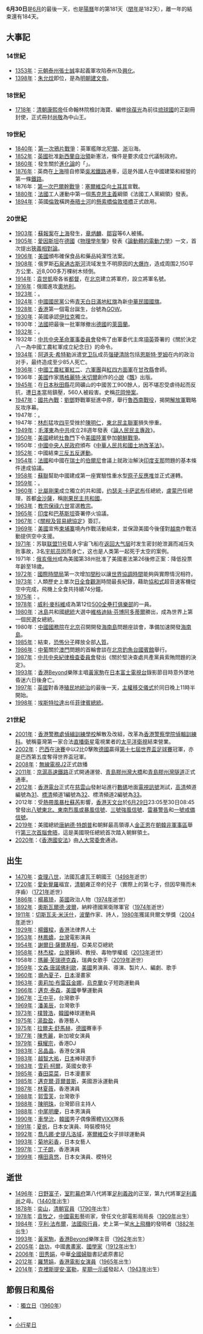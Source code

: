 {{Unreferenced|time=2020-04-27T16:54:35+00:00}}
{{DayInMonth|6}}
{{NoteTA
|G1=Popes
}}
'''6月30日'''是[[6月|6月]]的最後一天，也是[[陽曆|陽曆]]年的第181天（[[閏年|閏年]]是182天），離一年的結束還有184天。

== 大事記 ==
=== 14世紀 ===
* [[1353年|1353年]]：[[元朝|元朝]][[泰州|泰州]][[張士誠|張士誠]]率起義軍攻陷泰州及[[興化市|興化]]。
* [[1398年|1398年]]：[[朱允炆|朱允炆]]即位，是為[[明朝|明朝]][[建文帝|建文帝]]。

=== 18世紀 ===
* [[1718年|1718年]]：[[清朝|清朝]][[康熙帝|康熙帝]]任命翰林院檢討海寶、編修[[徐葆光|徐葆光]]為前往[[琉球國|琉球國]]的正副冊封使，正式冊封[[尚敬王|尚敬]]為中山王。

=== 19世紀 ===
* [[1840年|1840年]]：[[第一次鴉片戰爭|第一次鴉片戰爭]]：英軍艦隊北犯[[福建|閩]]、[[浙江|浙]]沿海。
* [[1852年|1852年]]：[[英國|英國]]批准[[新西蘭自治領|新西蘭自治領]]新憲法，條件是要求成立代議制政府。
* [[1860年|1860年]]：發生關於[[進化論|進化論]]的「{{link-en|牛津大辯論|1860 Oxford evolution debate}}」。
* [[1876年|1876年]]：英商在[[上海|上海]]擅自修築[[吳淞鐵路|吳淞鐵路]]通車，這是外國人在中國建築和經營的第一條[[鐵路|鐵路]]。
* 1876年：[[第一次巴爾幹戰爭|第一次巴爾幹戰爭]]：[[塞爾維亞|塞爾維亞]]向[[土耳其|土耳其]]宣戰。
* [[1880年|1880年]]：[[法國|法國]]工人運動中第一個[[馬克思主義|馬克思主義]]綱領《法國工人黨綱領》發表。
* [[1894年|1894年]]：英國[[倫敦|倫敦]]橫跨[[泰晤士河|泰晤士河]]的[[懸索橋|懸索橋]][[倫敦塔橋|倫敦塔橋]]正式啟用。

=== 20世紀 ===
* [[1903年|1903年]]：[[蘇報案|蘇報案]]在[[上海|上海]]發生，[[章炳麟|章炳麟]]、[[鄒容|鄒容]]等6人被捕。
* [[1905年|1905年]]：[[阿爾伯特·愛因斯坦|愛因斯坦]]在[[德國|德國]]《[[物理學年鑒|物理學年鑒]]》發表《[[論動體的電動力學|論動體的電動力學]]》一文，首次提出[[狹義相對論|狹義相對論]]。
* [[1906年|1906年]]：[[美國|美國]]頒布確保食品和藥品純潔性法案。
* [[1908年|1908年]]：俄罗斯[[石泉通古斯河|石泉通古斯河]]流域发生不明原因的[[通古斯大爆炸|大爆炸]]，造成周围2,150平方公里、近8,000多万棵树木倾倒。
* [[1914年|1914年]]：[[袁世凱|袁世凱]]廢各省[[都督|都督]]，在[[北京|北京]]建立將軍府，設立將軍名號。
* [[1916年|1916年]]：俄國進攻[[奧地利|奧地利]]。
* [[1923年|1923年]]：{{fact|[[三K黨|三K黨]]首領表示，他的組織強烈反對[[美國|美國]][[哈定|哈定]]總統關於成立[[國際法庭|國際法庭]]的建議。|time=2021-6-30}}。
* [[1924年|1924年]]：[[中國國民黨|中國國民黨]]公佈[[青天白日滿地紅旗|青天白日滿地紅旗]]為新[[中華民國國旗|中華民國國旗]]。
* [[1928年|1928年]]：[[香港|香港]]第一個電台誕生，台號為[[香港電台|GOW]]。
* [[1930年|1930年]]：英國承認[[伊拉克|伊拉克]]獨立。
* 1930年：[[法國|法國]]把最後一批軍隊撤出[[德國|德國]]的[[萊茵蘭|萊茵蘭]]。
* [[1932年|1932年]]：{{fact|[[中國國民黨|中國國民黨]][[中國國民黨中央宣傳部|中央宣傳部]]對[[上海|上海]]各影片公司發出了禁拍[[中國抗日戰爭|抗日]]影片的「通令」。|time=2021-6-30}}。
* 1932年：[[中共中央軍委|中共中央革命軍事委員會]]發佈了由軍委代主席[[項英|項英]]簽署的《關於決定八一為中國工農紅軍成立紀念日》的命令。
* [[1934年|1934年]]：[[阿道夫·希特勒|阿道夫·希特勒]]派遣[[党卫队|党卫队]]成员[[长刀之夜|强硬清除]]包括[[恩斯特·罗姆|恩斯特·罗姆]]在内的政治对手，最终造成至少85人死亡。
* [[1936年|1936年]]：[[中國工農紅軍|中國工農紅軍]][[紅二軍團|紅二]]、[[紅六軍團|六軍團]]與[[紅四方面軍|紅四方面軍]]在[[甘孜縣|甘孜縣]]會師。
* 1936年：[[美國|美國]]作家[[瑪格麗特·米切爾|瑪格麗特·米切爾]]創作的[[小說|小說]]《[[飄|飄]]》出版。
* [[1945年|1945年]]：在[[日本|日本]][[秋田縣|秋田縣]]花岡礦山的中國苦工900餘人，因不堪忍受虐待起而反抗，遭[[日本|日本]]當局鎮壓，560人被殺害。史稱[[花岡慘案|花岡慘案]]。
* [[1947年|1947年]]：[[國共內戰|國共內戰]]：[[劉伯承|劉]][[鄧小平|鄧]]野戰軍挺進中原，舉行[[魯西南戰役|魯西南戰役]]，揭開[[解放軍|解放軍]]戰略反攻序幕。
* 1947年：{{fact|[[蔣中正|蔣中正]]提出[[三青團|三青團]]與國民黨合併。|time=2021-6-30}}。
* 1947年：[[林彪|林彪]]猛攻[[四平|四平]]受挫於[[陳明仁_(中國軍事家)|陳明仁]]，[[東北民主聯軍|東北民主聯軍]]損失慘重。
* [[1949年|1949年]]：[[毛澤東|毛澤東]]為[[中共|中共]]成立28週年發表《[[論人民民主專政|論人民民主專政]]》。
* [[1950年|1950年]]：[[美國|美國]]總統[[杜魯門|杜魯門]]下令[[美國陸軍|美國陸軍]]參加[[朝鮮戰爭|朝鮮戰爭]]。
* 1950年：[[中华人民共和国中央人民政府_(1949–1954)|中國中央人民政府]]頒布《[[中華人民共和國土地改革法|中華人民共和國土地改革法]]》。
* [[1952年|1952年]]：中國結束[[三反五反運動|三反五反運動]]。
* [[1954年|1954年]]：[[法國|法國]]和中國在[[瑞士|瑞士]]的[[伯爾尼|伯爾尼]]會議上就政治解決[[印度支那|印度支那]]問題的基本條件達成協議。
* [[1958年|1958年]]：[[蘇聯|蘇聯]]幫助中國建成第一座實驗性重水型[[原子反應堆|原子反應堆]]並正式運轉。
* [[1959年|1959年]]：{{fact|[[印度政府|印度政府]]拒絕承認[[西藏|西藏]][[達賴喇嘛|達賴喇嘛]]為在印度行使權力的「單一」西藏政府首腦。|time=2021-6-30}}。
* [[1960年|1960年]]：[[比屬剛果|比屬剛果]]成立獨立的共和國，[[约瑟夫·卡萨武布|约瑟夫·卡萨武布]]任總統，[[盧蒙巴|盧蒙巴]]任總理，首都[[金沙薩|金沙薩]]，稱[[剛果民主共和國|剛果民主共和國]]。
* [[1963年|1963年]]：[[教宗保祿六世|教宗保祿六世]]當選[[教宗|教宗]]。
* [[1965年|1965年]]：[[印度|印度]]和[[巴基斯坦|巴基斯坦]]簽署停火協議。
* [[1967年|1967年]]：《[[關稅及貿易總協定|關稅及貿易總協定]]》簽訂。
* [[1969年|1969年]]：[[美國|美國]]宣佈[[柬埔寨|柬埔寨]]境內作戰活動結束，並保證美國今後僅對[[越南|越南]]作戰活動提供空中支援。
* [[1971年|1971年]]：苏联[[联盟11号|联盟11号]]载人宇宙飞船在[[返回式|返回大气层]]时发生密封舱泄漏而减压失败事故，3名[[宇航员|宇航员]]因而身亡，这也是人类第一起死于太空的案例。
* 1971年：[[俄亥俄州|俄亥俄州]]成為美國第38州批准了美國憲法第26後修正案：降低投票年齡至18歲。
* [[1972年|1972年]]：[[國際時間局|國際時間局]]第一次增加[[閏秒|閏秒]]以讓[[世界協調時間|世界協調時間]]能夠與實際情況相符。
* [[1973年|1973年]]：人類歷史上單次[[1973年6月30日日食|日全食觀測]]時間最長紀錄，藉助[[協和飛機|協和式]]超音速客機從空中完成，飛機上全食共持續74分鐘。
* [[1975年|1975年]]：{{fact|[[蘇聯|蘇聯]]一艘[[破冰船|破冰船]]「阿克的卡」號首次穿越[[北冰洋|北冰洋]]獲得成功|time=2013-7-1}}。
* [[1978年|1978年]]：[[威利·麥科維|威利·麥科維]]成為第12位[[500全壘打俱樂部|500全壘打俱樂部]]的一員。
* [[1980年|1980年]]：[[冰島|冰島]]共和國[[冰島總統|總統]]大選中[[維格迪絲·芬博阿多蒂爾|維格迪絲·芬博阿多蒂爾]]勝出，成為世界上第一個民選女總統。
* 1980年：[[中國國務院|中國國務院]]在[[北京|北京]]召開開發[[海南島|海南島]]問題座談會，準備加速開發[[海南島|海南島]]。
* [[1985年|1985年]]：{{link-en|環球航空847號航班劫機事件|en:TWA Flight 847}}結束，[[恐怖分子|恐怖分子]]釋放全部[[人質|人質]]。
* [[1986年|1986年]]：[[中國|中]][[葡萄牙|葡]]關於[[澳門|澳門]]問題的首輪會談在[[北京|北京]][[釣魚台國賓館|釣魚台國賓館]]舉行。
* [[1987年|1987年]]：[[中共中央紀律檢查委員會|中共中央紀律檢查委員會]]發出《關於堅決查處共產黨員索賄問題的決定》。
* [[1993年|1993年]]：[[香港|香港]][[Beyond|Beyond]]樂隊主唱[[黃家駒|黃家駒]]在[[日本|日本]][[富士電視台|富士電視台]]錄影節目時意外墜地昏迷六日後身亡。
* [[1997年|1997年]]：[[英國|英國]]對香港[[香港殖民地時期|殖民地統治]]的最後一天，[[香港交接儀式|主權移交儀式]]於同日晚上11時半開始。
* [[1998年|1998年]]：[[埃斯特拉達|埃斯特拉達]]出任[[菲律賓總統|菲律賓總統]]。

=== 21世紀 ===
* [[2001年|2001年]]：[[香港警務處|香港警務處]][[偵緝訓練學校|偵緝訓練學校]]解散及改組，改革為[[香港警察學院|香港警察學院]][[偵輯訓練科|偵輯訓練科]]。號稱臺灣第一家合法[[直播衛星|直播衛星]]電視業者的[[太平洋衛視|太平洋衛視]]結束營業。
* [[2002年|2002年]]：[[巴西國家足球隊|巴西]]在[[2002年世界盃足球賽決賽|決賽]]中以2比0擊敗[[德國國家足球隊|德國]]贏得[[2002年世界盃足球賽|第十七屆世界盃足球賽]]冠軍，亦是巴西第五度奪得世界盃冠軍。
* [[2008年|2008年]]：[[電視廣播有限公司|無線電視]][[J2|J2]]正式啟播
* [[2011年|2011年]]：[[京滬高速鐵路|京滬高速鐵路]]正式開通運營、[[青島膠州灣大橋|青島膠州灣大橋]]和[[青島膠州灣隧道|青島膠州灣隧道]]正式通車。
* [[2012年|2012年]]：[[香港電台|香港電台]]正式在[[慈雲山|慈雲山]]發射站進行[[數碼|數碼]]地面[[電視|電視]][[訊號|訊號]]測試，[[高清電視|高清]]頻道編號為[[港台電視31、31A|31]]、[[標清|標清]]頻道1編號為[[港台電視32|32]]、標清頻道2編號為[[港台電視33、33A|33]]。
* 2012年：受[[熱帶風暴杜蘇芮_(2012年)|熱帶風暴杜蘇芮]]影響，[[香港天文台|香港天文台]]於[[6月29日|6月29日]]23:05至30日08:45曾發出[[八號烈風或暴風信號|八號東北、東南烈風或暴風信號]]、[[三號強風信號|三號強風信號]]、[[香港雷暴警告|雷暴警告]]和[[一號戒備信號|一號戒備信號]]。
* [[2019年|2019年]]：美國總統[[唐納德·特朗普|唐納德·特朗普]]和朝鮮最高領導人[[金正恩|金正恩]]在[[朝韓非軍事區|朝韓非軍事區]]舉行[[2019年6月朝美首腦會談|第三次首腦會晤]]，這是美國現任總統首次踏入朝鮮領土。
* [[2020年|2020年]]：《[[香港國安法|香港國安法]]》由[[人大常委會|人大常委會]]通過。

== 出生 ==
* [[1470年|1470年]]：[[查理八世_(法蘭西)|查理八世]]，法國瓦盧瓦王朝國王（[[1498年|1498年]]逝世）
* [[1720年|1720年]]：[[愛新覺羅|愛新覺羅]]福宜，[[清朝|清朝]]雍正帝的兒子（實際上的第七子，但因早殤而未序齒）（[[1721年|1721年]]逝世）
* [[1886年|1886年]]：[[楊慕琦|楊慕琦]]，[[英國|英國]]政治人物（[[1974年|1974年]]逝世）
* [[1892年|1892年]]：[[奧斯瓦爾德·波爾|奧斯瓦爾德·波爾]]，納粹德國黨衛隊軍官（[[1974年|1974年]]逝世）
* [[1911年|1911年]]：[[切斯瓦夫·米沃什|切斯瓦夫·米沃什]]，[[波蘭|波蘭]]作家、詩人，[[1980年|1980年]]獲諾貝爾文學獎（[[2004年|2004年]]逝世）
* [[1929年|1929年]]：[[楊鐵樑|楊鐵樑]]，[[香港|香港]]法律界人士
* [[1953年|1953年]]：[[林鳳嬌|林鳳嬌]]，[[台灣|台灣]]電影演員
* [[1954年|1954年]]：[[謝爾日·薩爾基相|謝爾日·薩爾基相]]，亞美尼亞總統
* [[1958年|1958年]]：[[林杰樑|林杰樑]]，[[台灣|台灣]]醫師、教授、毒物學權威（[[2013年|2013年]]逝世）
* 1958年：[[瑪麗·芙瑞德克森|瑪麗·芙瑞德克森]]，瑞典女歌手（[[2019年|2019年]]逝世）
* [[1959年|1959年]]：[[文森·唐諾佛利歐|文森·唐諾佛利歐]]，[[美國|美國]]男演員、導演、製片人、編劇、歌手
* [[1960年|1960年]]：[[塀內夏子|塀內夏子]]，[[日本|日本]]漫畫家
* [[1963年|1963年]]：[[奧莉加·布雷茲金娜|奧莉加·布雷茲金娜]]，[[烏克蘭|烏克蘭]]女子短跑運動員
* [[1966年|1966年]]：[[邁克·泰森|邁克·泰森]]，[[美國|美國]]拳擊運動員
* [[1967年|1967年]]：[[王中平_(1967年)|王中平]]，台灣歌手
* [[1969年|1969年]]：[[潘美辰|潘美辰]]，台灣歌手
* [[1973年|1973年]]：[[樸贊浩|樸贊浩]]，[[韓國|韓國]]棒球運動員
* [[1975年|1975年]]：[[湯盈盈|湯盈盈]]，香港藝人
* [[1975年|1975年]]：[[拉爾夫·舒馬赫|拉爾夫·舒馬赫]]，[[德國|德國]]賽車手
* [[1977年|1977年]]：[[陳秀麗|陳秀麗]]，新加坡女演員
* [[1979年|1979年]]：[[蘇耀宗|蘇耀宗]]，香港DJ
* [[1983年|1983年]]：[[呂晶晶|呂晶晶]]，香港女演員
* [[1983年|1983年]]：[[越智大祐|越智大祐]]，[[日本|日本]]棒球選手
* [[1983年|1983年]]：[[雪莉·柯爾|雪莉·柯爾]]，英國女歌手
* [[1985年|1985年]]：[[春田菜菜|春田菜菜]]，日本漫畫家
* [[1985年|1985年]]：[[邁克爾·菲爾普斯|邁克爾·菲爾普斯]]，美國游泳運動員
* [[1987年|1987年]]：[[林夏薇|林夏薇]]，香港演員
* [[1988年|1988年]]：[[郭雪芙|郭雪芙]]，台灣歌手
* [[1988年|1988年]]：[[陳明珠|陳明珠]]，台灣節目主持人
* [[1988年|1988年]]：[[中尾明慶|中尾明慶]]，日本男演員
* [[1990年|1990年]]：[[N_(歌手)|車學沇]]，[[韓國|韓國]]男子偶像團體[[VIXX|VIXX]]隊長
* [[1991年|1991年]]：[[夏帆|夏帆]]，日本女演員、時裝模特兒
* [[1992年|1992年]]：[[喬凡娜·史提凡洛域|喬凡娜·史提凡洛域]]，[[塞爾維亞|塞爾維亞]]女子排球運動員
* [[1993年|1993年]]：[[菊地彩香|菊地彩香]]，日本女藝人
* [[1997年|1997年]]：[[丁子朗|丁子朗]]，香港演員
* [[1999年|1999年]]：[[横田真悠|横田真悠]]，日本女演員、模特兒

== 逝世 ==
* [[1496年|1496年]]：[[日野富子|日野富子]]，[[室町幕府|室町幕府]]第八代將軍[[足利義政|足利義政]]的正室，第九代將軍[[足利義尚|足利義尚]]之母。（[[1440年|1440年]]出生）
* [[1878年|1878年]]：[[奕山|奕山]]，[[清朝|清朝]][[官員|官員]]（[[1790年|1790年]]出生）
* [[1978年|1978年]]：[[袁牧之|袁牧之]]，[[中國電影|中國電影]]藝術家，曾任文化部電影局局長（[[1909年|1909年]]出生）
* [[1984年|1984年]]：[[亨利·法布爾|亨利·法布爾]]，[[法國|法國]][[飛行員|飛行員]]，史上第一架[[水上飛機|水上飛機]]的發明者（[[1882年|1882年]]出生）
* [[1993年|1993年]]：[[黃家駒|黃家駒]]，[[香港|香港]][[Beyond|Beyond]]樂隊主音（[[1962年|1962年]]出生）
* [[2005年|2005年]]：[[啟功|啟功]]，中國[[書畫家|書畫家]]、[[國學家|國學家]]（[[1912年|1912年]]出生）
* [[2006年|2006年]]：[[田秀娟|田秀娟]]，中華[[全國婦聯|全國婦聯]]書記處原書記
* [[2012年|2012年]]：[[羅慧娟|羅慧娟]]，[[香港電影|香港電影]][[女演員|女演員]]（[[1965年|1965年]]出生）
* [[2014年|2014年]]：[[克裡斯提安·富勒|克裡斯提安·富勒]]，[[星期一示威|星期一示威]]發起人（[[1943年|1943年]]出生）

== 節假日和風俗 ==
* {{DRC}}：[[獨立日|獨立日]]（[[1960年|1960年]]）
* {{fact|[[社交媒體日|社交媒體日]]（Social Media Day）|time=2020-7-1}}
* [[小行星日|小行星日]]
{{Commonscat|30 June}}
{{月份}}